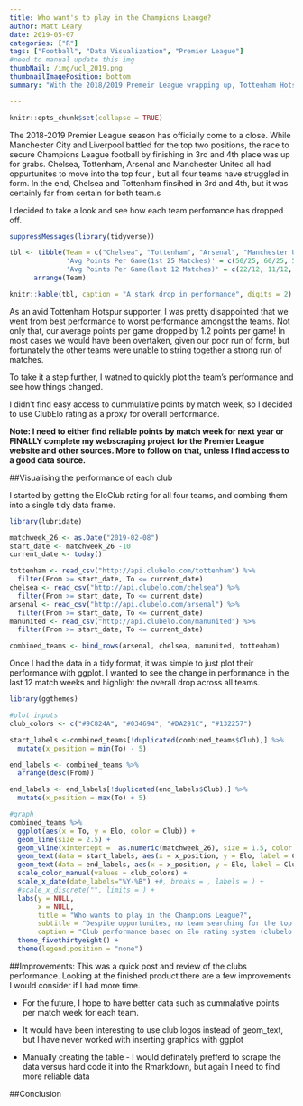 ```yaml
---
title: Who want's to play in the Champions Leauge?
author: Matt Leary
date: 2019-05-07
categories: ["R"]
tags: ["Football", "Data Visualization", "Premier League"]
#need to manual update this img 
thumbNail: /img/ucl_2019.png
thumbnailImagePosition: bottom
summary: "With the 2018/2019 Premeir League wrapping up, Tottenham Hotspur are close to securing their place in the Champions League next year.  Unfortunately, that's not because we have been playing well. Four teams arguably had an oppurtunity to secure UCL football, only to see a sharp dip in form.  How bad was it? "

---
```


```r
knitr::opts_chunk$set(collapse = TRUE)
```

The 2018-2019 Premier League season has officially come to a close.  While Manchester City and Liverpool battled for the top two positions, the race to secure Champions League football by finishing in 3rd and 4th place was up for grabs.  Chelsea, Tottenham, Arsenal and Manchester United all had oppurtunites to move into the top four , but all four teams have struggled in form.  In the end, Chelsea and Tottenham finsihed in 3rd and 4th, but it was certainly far from certain for both team.s


I decided to take a look and see how each team perfomance has dropped off. 

```r
suppressMessages(library(tidyverse))

tbl <- tibble(Team = c("Chelsea", "Tottenham", "Arsenal", "Manchester United"),
              'Avg Points Per Game(1st 25 Matches)' = c(50/25, 60/25, 50/25, 51/25),
              'Avg Points Per Game(last 12 Matches)' = c(22/12, 11/12, 20/12, 15/12)) %>% 
      arrange(Team)

knitr::kable(tbl, caption = "A stark drop in performance", digits = 2)             
```

As an avid Tottenham Hotspur supporter, I was pretty disappointed that we went from best performance to worst performance amongst the teams.  Not only that, our average points  per game dropped by 1.2 points per game!  In most cases we would have been overtaken, given our poor run of form, but fortunately the other teams were unable to  string together a strong run of matches.

To take it a step further, I watned to quickly plot the team's performance and see how things changed.

I didn't find easy access to cummulative points by match week, so I decided to use ClubElo rating as a proxy for overall performance.

**Note: I need to either find reliable points by match week for next year or FINALLY complete my webscraping project for the Premier League website and other sources.  More to follow on that, unless I find access to a good data source.**

##Visualising the performance of each club

I started by getting the EloClub rating for all four teams, and combing them into a single tidy data frame.

```r
library(lubridate)

matchweek_26 <- as.Date("2019-02-08")
start_date <- matchweek_26 -10
current_date <- today()

tottenham <- read_csv("http://api.clubelo.com/tottenham") %>% 
  filter(From >= start_date, To <= current_date) 
chelsea <- read_csv("http://api.clubelo.com/chelsea") %>% 
  filter(From >= start_date, To <= current_date) 
arsenal <- read_csv("http://api.clubelo.com/arsenal") %>% 
  filter(From >= start_date, To <= current_date)
manunited <- read_csv("http://api.clubelo.com/manunited") %>% 
  filter(From >= start_date, To <= current_date)

combined_teams <- bind_rows(arsenal, chelsea, manunited, tottenham)
```

Once I had the data in a tidy format, it was simple to just plot their performance with ggplot.  I wanted to see the change in performance in the last 12 match weeks and highlight the overall drop across all teams.


```r
library(ggthemes)

#plot inputs
club_colors <- c("#9C824A", "#034694", "#DA291C", "#132257")

start_labels <-combined_teams[!duplicated(combined_teams$Club),] %>% 
  mutate(x_position = min(To) - 5)

end_labels <- combined_teams %>% 
  arrange(desc(From))

end_labels <- end_labels[!duplicated(end_labels$Club),] %>% 
  mutate(x_position = max(To) + 5)

#graph
combined_teams %>% 
  ggplot(aes(x = To, y = Elo, color = Club)) +
  geom_line(size = 2.5) +
  geom_vline(xintercept =  as.numeric(matchweek_26), size = 1.5, color = "green") +
  geom_text(data = start_labels, aes(x = x_position, y = Elo, label = Club)) +
  geom_text(data = end_labels, aes(x = x_position, y = Elo, label = Club)) +
  scale_color_manual(values = club_colors) +
  scale_x_date(date_labels="%Y-%B") +#, breaks = , labels = ) +
  #scale_x_discrete("", limits = ) +
  labs(y = NULL,
       x = NULL,
       title = "Who wants to play in the Champions League?",
       subtitle = "Despite oppurtunites, no team searching for the top four has averaged 2 points per match for the last 12 matches",
       caption = "Club performance based on Elo rating system (clubelo.com)") + 
  theme_fivethirtyeight() +
  theme(legend.position = "none")
```


##Improvements:
This was a quick post and review of the clubs performance.  Looking at the finished product there are a few improvements I would consider if I had more time.

* For the future, I hope to have better data such as cummalative points per match week for each team. 

* It would have been interesting to use club logos instead of geom_text, but I have never worked with inserting graphics with ggplot

* Manually creating the table - I would definately prefferd to scrape the data versus hard code it into the Rmarkdown, but again I need to find more reliable data

##Conclusion
